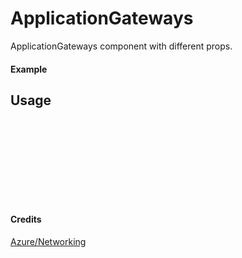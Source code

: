 
<Meta of={ApplicationGateways} title="Azure/Networking/ApplicationGateways" />

# ApplicationGateways

ApplicationGateways component with different props.

#### Example

<Canvas of={ApplicationGateways.Primary} />

## Usage

```ts
import { ApplicationGateways } from "yadl-ui";

const Example = () => {
  return (
      <ApplicationGateways />
  );
};

export default Example;
```

#### Credits
[Azure/Networking](https://learn.microsoft.com/en-us/azure/architecture/icons/)
